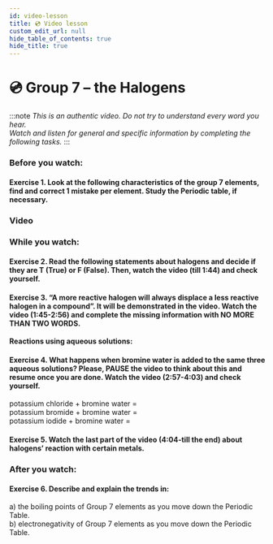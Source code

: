 ```yaml
---
id: video-lesson
title: 💿 Video lesson
custom_edit_url: null
hide_table_of_contents: true
hide_title: true
---
```



<Theme halogens />

# 💿 Group 7 – the Halogens

:::note
_This is an authentic video. Do not try to understand every word you hear._  
_Watch and listen for general and specific information by completing the following tasks._
:::

### Before you watch:

#### Exercise 1. Look at the following characteristics of the group 7 elements, find and correct 1 mistake per element. Study the Periodic table, if necessary.

<Frame src="https://learningapps.org/watch?v=ppsu9zsua21" height="255px" />

### Video

<Player url="https://youtu.be/yW_C10cEzMk" />

### While you watch:

#### Exercise 2. Read the following statements about halogens and decide if they are T (True) or F (False). Then, watch the video (till 1:44) and check yourself.

<Frame src="https://learningapps.org/watch?v=pqfjoa01n21" height="495px" />

#### Exercise 3. “A more reactive halogen will always displace a less reactive halogen in a compound”. It will be demonstrated in the video. Watch the video (1:45-2:56) and complete the missing information with NO MORE THAN TWO WORDS.

**Reactions using aqueous solutions:**

<Frame src="https://learningapps.org/watch?v=pt1dt3knj21" height="360px" />

#### Exercise 4. What happens when bromine water is added to the same three aqueous solutions? Please, PAUSE the video to think about this and resume once you are done. Watch the video (2:57-4:03) and check yourself.

potassium chloride + bromine water =  
potassium bromide + bromine water =  
potassium iodide + bromine water =

#### Exercise 5. Watch the last part of the video (4:04-till the end) about halogens’ reaction with certain metals.

<Frame src="https://learningapps.org/watch?v=p6je5yku321" height="380px" />

### After you watch:

#### Exercise 6. Describe and explain the trends in:

a) the boiling points of Group 7 elements as you move down the Periodic Table.  
b) electronegativity of Group 7 elements as you move down the Periodic Table.
